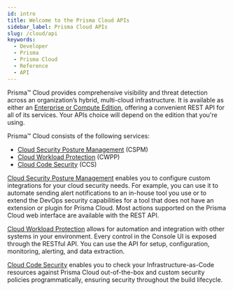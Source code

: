 ```yaml
---
id: intro
title: Welcome to the Prisma Cloud APIs
sidebar_label: Prisma Cloud APIs
slug: /cloud/api
keywords:
  - Developer
  - Prisma
  - Prisma Cloud
  - Reference
  - API
---
```


Prisma™ Cloud provides comprehensive visibility and threat detection across an organization’s hybrid, multi-cloud infrastructure. It is available as either an [Enterprise or Compute Edition](https://docs.paloaltonetworks.com/prisma/prisma-cloud/prisma-cloud-admin-compute/welcome/pcee_vs_pcce.html), offering a convenient REST API for all of its services. Your APIs choice will depend on the edition that you're using.

Prisma™ Cloud consists of the following services:

* [Cloud Security Posture Management](/cspm/api) (CSPM)
* [Cloud Workload Protection](/cwpp/api) (CWPP)
* [Cloud Code Security](/code/api) (CCS)

[Cloud Security Posture Management](/cspm/api) enables you to configure custom integrations for your cloud security needs. For example, you can use it to automate sending alert notifications to an in-house tool you use or to extend the DevOps security capabilities for a tool that does not have an extension or plugin for Prisma Cloud. Most actions supported on the Prisma Cloud web interface are available with the REST API.

[Cloud Workload Protection](/cwpp/api) allows for automation and integration with other systems in your environment. Every control in the Console UI is exposed through the RESTful API. You can use the API for setup, configuration, monitoring, alerting, and data extraction.

[Cloud Code Security](/code/api) enables you to check your Infrastructure-as-Code resources against Prisma Cloud out-of-the-box and custom security policies programmatically, ensuring security throughout the build lifecycle.